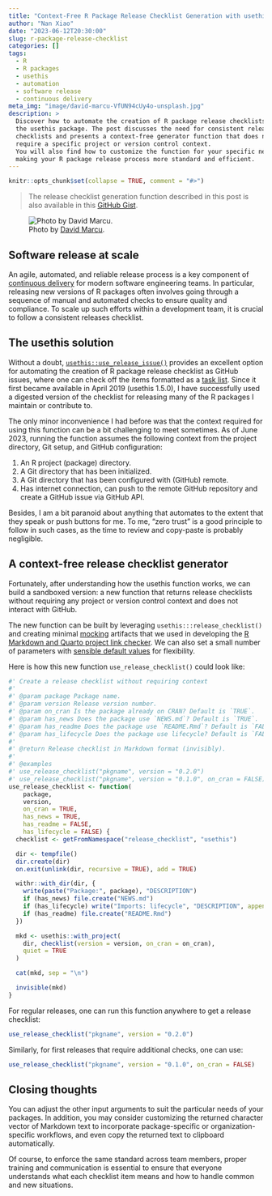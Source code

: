 ```yaml
---
title: "Context-Free R Package Release Checklist Generation with usethis"
author: "Nan Xiao"
date: "2023-06-12T20:30:00"
slug: r-package-release-checklist
categories: []
tags:
  - R
  - R packages
  - usethis
  - automation
  - software release
  - continuous delivery
meta_img: "image/david-marcu-VfUN94cUy4o-unsplash.jpg"
description: >
  Discover how to automate the creation of R package release checklists with
  the usethis package. The post discusses the need for consistent release
  checklists and presents a context-free generator function that does not
  require a specific project or version control context.
  You will also find how to customize the function for your specific needs,
  making your R package release process more standard and efficient.
---
```


```r
knitr::opts_chunk$set(collapse = TRUE, comment = "#>")
```

> The release checklist generation function described in this post is also
> available in this [GitHub Gist](https://gist.github.com/nanxstats/a8d386c019bfa6e7eab671c090bca8ce).

![Photo by [David Marcu](https://unsplash.com/photos/VfUN94cUy4o).](/image/david-marcu-VfUN94cUy4o-unsplash.jpg)

## Software release at scale

An agile, automated, and reliable release process is a key component of
[continuous delivery](https://abseil.io/resources/swe-book/html/ch24.html)
for modern software engineering teams.
In particular, releasing new versions of R packages often involves
going through a sequence of manual and automated checks to ensure
quality and compliance.
To scale up such efforts within a development team, it is crucial to follow
a consistent releases checklist.

## The usethis solution

Without a doubt,
[`usethis::use_release_issue()`](https://usethis.r-lib.org/reference/use_release_issue.html)
provides an excellent option for automating the creation of R package release
checklist as GitHub issues, where one can check off the items formatted as a
[task list](https://docs.github.com/en/get-started/writing-on-github/working-with-advanced-formatting/about-task-lists).
Since it first became available in April 2019
(usethis 1.5.0), I have successfully used a digested version of the checklist
for releasing many of the R packages I maintain or contribute to.

The only minor inconvenience I had before was that the context required for
using this function can be a bit challenging to meet sometimes.
As of June 2023, running the function assumes the following context
from the project directory, Git setup, and GitHub configuration:

1. An R project (package) directory.
2. A Git directory that has been initialized.
3. A Git directory that has been configured with (GitHub) remote.
4. Has internet connection, can push to the remote GitHub repository and
   create a GitHub issue via GitHub API.

Besides, I am a bit paranoid about anything that automates
to the extent that they speak or push buttons for me.
To me, "zero trust" is a good principle to follow in such cases,
as the time to review and copy-paste is probably negligible.

## A context-free release checklist generator

Fortunately, after understanding how the usethis function works, we can build
a sandboxed version: a new function that returns release checklists
without requiring any project or version control context and does not
interact with GitHub.

The new function can be built by leveraging `usethis:::release_checklist()` and
creating minimal [mocking](https://abseil.io/resources/swe-book/html/ch13.html)
artifacts that we used in developing the
[R Markdown and Quarto project link checker](https://nanx.me/blog/post/rmarkdown-quarto-link-checker/).
We can also set a small number of parameters with
[sensible default values](https://nanx.me/blog/post/sensible-defaults/)
for flexibility.

Here is how this new function `use_release_checklist()` could look like:

```r
#' Create a release checklist without requiring context
#'
#' @param package Package name.
#' @param version Release version number.
#' @param on_cran Is the package already on CRAN? Default is `TRUE`.
#' @param has_news Does the package use `NEWS.md`? Default is `TRUE`.
#' @param has_readme Does the package use `README.Rmd`? Default is `FALSE`.
#' @param has_lifecycle Does the package use lifecycle? Default is `FALSE`.
#'
#' @return Release checklist in Markdown format (invisibly).
#'
#' @examples
#' use_release_checklist("pkgname", version = "0.2.0")
#' use_release_checklist("pkgname", version = "0.1.0", on_cran = FALSE)
use_release_checklist <- function(
    package,
    version,
    on_cran = TRUE,
    has_news = TRUE,
    has_readme = FALSE,
    has_lifecycle = FALSE) {
  checklist <- getFromNamespace("release_checklist", "usethis")

  dir <- tempfile()
  dir.create(dir)
  on.exit(unlink(dir, recursive = TRUE), add = TRUE)

  withr::with_dir(dir, {
    write(paste("Package:", package), "DESCRIPTION")
    if (has_news) file.create("NEWS.md")
    if (has_lifecycle) write("Imports: lifecycle", "DESCRIPTION", append = TRUE)
    if (has_readme) file.create("README.Rmd")
  })

  mkd <- usethis::with_project(
    dir, checklist(version = version, on_cran = on_cran),
    quiet = TRUE
  )

  cat(mkd, sep = "\n")

  invisible(mkd)
}
```

For regular releases, one can run this function anywhere to get a release checklist:

```r
use_release_checklist("pkgname", version = "0.2.0")
```

Similarly, for first releases that require additional checks, one can use:

```r
use_release_checklist("pkgname", version = "0.1.0", on_cran = FALSE)
```

## Closing thoughts

You can adjust the other input arguments to suit the particular needs of
your packages. In addition, you may consider customizing the returned
character vector of Markdown text to incorporate package-specific or
organization-specific workflows, and even copy the returned text
to clipboard automatically.

Of course, to enforce the same standard across team members,
proper training and communication is essential to ensure that everyone
understands what each checklist item means and how to handle common and
new situations.
